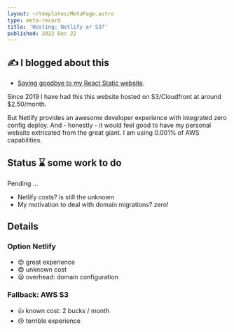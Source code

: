 ```yaml
---
layout: ~/templates/MetaPage.astro
type: meta-record
title: 'Hosting: Netlify or S3?'
published: 2022 Dec 22
---
```


<Note type="blog">

## :writing_hand: I blogged about this

- [Saying goodbye to my React Static website](posts/2023-01/saying-goodbye-to-my-react-static-website.md).

</Note>

<Abstract>

Since 2019 I have had this this website hosted on S3/Cloudfront at around $2.50/month.

But Netlify provides an awesome developer experience with integrated zero config deploy. And - honestly - it would feel good to have my personal website extricated from the great giant. I am using 0.001% of AWS capabilities.

</Abstract>

## Status :hourglass: some work to do

Pending ...

- Netlify costs? is still the unknown
- My motivation to deal with domain migrations? zero!

## Details

### Option Netlify

- :heart_eyes: great experience
- :fearful: unknown cost
- :tired_face: overhead: domain configuration

### Fallback: AWS S3

- :thumbsup: known cost: 2 bucks / month
- :cry: terrible experience
